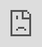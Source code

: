 ```yaml
---
title: Erstellen eines Jira-Monitors
description: Wie man einen Jira (Atlassian) Software-Projekt-Monitor erstellt
---
```



<Steps>

1. Erstelle einen neuen Jira API-Token

    <AsyncIframe>
      <iframe
        src="https://scribehow.com/embed/Creating_an_Atlassian_personal_access_token__mxLVPs4XTXmgZKomZhKFEw"
        style="position: absolute; top: 0; left: 0; width: 100%; height: 100%;"
        allowfullscreen
        frameborder="0"
      ></iframe>
    </AsyncIframe>

2. Kopiere eine Projekt-URL von `https://<your-organization-name>.atlassian.net/jira/your-work`.

3. Besuche [create-monitor](https://propromo.duckdns.org/create-monitor) und wähle ein Projekt aus.

4. Kopiere die URL, zu der du weitergeleitet wirst.  
   Der Pfad sollte so aussehen: `/jira/software/projects/<your-project-name>/boards/1`.  
   Füge diese zusammen mit deinem generierten Token in die Eingabefelder ein.  
   _(Die Board-Nummer spielt keine Rolle)_

</Steps>
